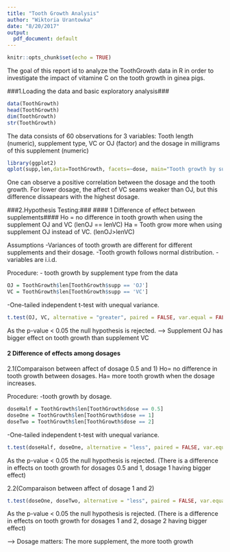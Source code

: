 ```yaml
---
title: "Tooth Growth Analysis"
author: "Wiktoria Urantowka"
date: "8/20/2017"
output:
  pdf_document: default
---
```

```r
knitr::opts_chunk$set(echo = TRUE)
```

The goal of this report id to analyze the ToothGrowth data in R in order to investigate the impact of vitamine C on the tooth growth in ginea pigs. 

###1.Loading the data and basic exploratory analysis###
```r
data(ToothGrowth)
head(ToothGrowth)
dim(ToothGrowth)
str(ToothGrowth)
```
The data consists of 60 observations for 3 variables: Tooth length (numeric), supplement type, VC or OJ (factor) and the dosage in milligrams of this supplement (numeric) 
```r
library(ggplot2)
qplot(supp,len,data=ToothGrowth, facets=~dose, main="Tooth growth by supplement type and dosage (mg)",xlab="Supplement", ylab="Tooth length") + geom_boxplot(aes(fill = supp))
```
 
One can observe a positive correlation between the dosage and the tooth growth.
For lower dosage, the affect of VC seams weaker than OJ, but this difference dissapears with the highest dosage. 

###2.Hypothesis Testing:###
#### 1 Difference of effect between supplements####
Ho =  no difference in tooth growth when using the supplement OJ and VC (lenOJ == lenVC)
Ha = Tooth grow more when using supplement OJ instead of VC. (lenOJ>lenVC)

Assumptions
-Variances of tooth growth are different for different supplements and their dosage.
-Tooth growth follows normal distribution.
-variables are i.i.d.

Procedure:
- tooth growth by supplement type from the data
```r
OJ = ToothGrowth$len[ToothGrowth$supp == 'OJ']
VC = ToothGrowth$len[ToothGrowth$supp == 'VC']
```

-One-tailed independent t-test with unequal variance.
```r
t.test(OJ, VC, alternative = "greater", paired = FALSE, var.equal = FALSE, conf.level = 0.95)
```
As the p-value < 0.05 the null hypothesis is rejected. 
--> Supplement OJ has bigger effect on tooth growth than supplement VC

#### 2 Difference of effects among dosages####
2.1(Comparaison between affect of dosage 0.5 and 1)
Ho=  no difference in tooth growth between dosages. 
Ha= more tooth growth when the dosage increases.

Procedure:
-tooth growth by dosage.
```r
doseHalf = ToothGrowth$len[ToothGrowth$dose == 0.5]
doseOne = ToothGrowth$len[ToothGrowth$dose == 1]
doseTwo = ToothGrowth$len[ToothGrowth$dose == 2]
```

-One-tailed independent t-test with unequal variance.
```r
t.test(doseHalf, doseOne, alternative = "less", paired = FALSE, var.equal = FALSE, conf.level = 0.95)
```
As the p-value < 0.05 the null hypothesis is rejected. (There is a difference in effects on tooth growth for dosages 0.5 and 1, dosage 1 having bigger effect)

2.2(Comparaison between affect of dosage 1 and 2)
```r
t.test(doseOne, doseTwo, alternative = "less", paired = FALSE, var.equal = FALSE, conf.level = 0.95)
```
As the p-value < 0.05 the null hypothesis is rejected. (There is a difference in effects on tooth growth for dosages 1 and 2, dosage 2 having bigger effect)

--> Dosage matters: The more supplement, the more tooth growth